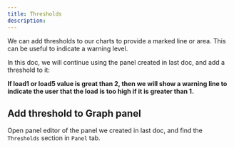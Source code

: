 ```yaml
---
title: Thresholds
description: 
---
```



We can add thresholds to our charts to provide a marked line or area. This can be useful to indicate a warning level.

In this doc, we will continue using the panel created in last doc, and add a threshold to it: 

**If load1 or load5 value is great than 2, then we will show a warning line to indicate the user that the load is too high if it is greater than 1.**

## Add threshold to Graph panel 

Open panel editor of the panel we created in last doc, and find the `Thresholds` section in `Panel` tab.






